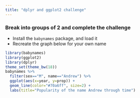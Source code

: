 ```yaml
---
title: "dplyr and ggplot2 challenge"
---
```


### Break into groups of 2 and complete the challenge

* Install the `babynames` package, and load it
* Recreate the graph below for your own name

```r
library(babynames)
library(ggplot2)
library(dplyr)
theme_set(theme_bw(18))
babynames %>% 
  filter(sex=="M", name=="Andrew") %>%
  ggplot(aes(x=year, y=prop)) + 
  geom_line(color="#70a6ff", size=2) + 
  labs(title="Popularity of the name Andrew through time")
```
